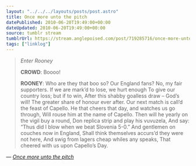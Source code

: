 ```yaml
---
layout: "../../../layouts/posts/post.astro"
title: Once more unto the pitch
datePublished: 2010-06-20T19:49:00+00:00
dateUpdated: 2010-06-20T19:49:00+00:00
source: tumblr stream
tumblrUrl: https://stream.anglepoised.com/post/719285716/once-more-unto-the-pitch
tags: ["linklog"]
---
```


> _Enter Rooney_
>
> **CROWD**: Boooo!
>
> **ROONEY**: Who are they that boo so?
> Our England fans? No, my fair supporters.
> If we are mark&rsquo;d to lose, we hurt enough
> To give our country loss; but if to win,
> After this shabby goalless draw – God&rsquo;s will!
> The greater share of honour ever after.
> Our next match is call&rsquo;d the feast of Capello.
> He that cheers that day, and watches us go through,
> Will rouse him at the name of Capello.
> Then will he yearly on the vigil buy a round,
> Don replica strip and play his vuvuzela,
> And say: &ldquo;Thus did I blow when we beat Slovenia 5-0.&rdquo;
> And gentlemen on couches now in England,
> Shall think themselves accurs&rsquo;d they were not here,
> And swig from lagers cheap whiles any speaks,
> That cheered with us upon Capello&rsquo;s Day.

— <cite>[_Once more unto the pitch_](https://www.theguardian.com/commentisfree/2010/jun/20/world-cup-wayne-rooney)</cite>
